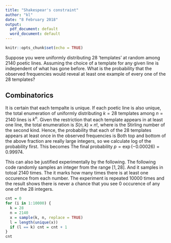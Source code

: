 ```yaml
---
title: "Shakespear's constraint"
author: "kl"
date: "8 February 2018"
output:
  pdf_document: default
  word_document: default
---
```


```r
knitr::opts_chunk$set(echo = TRUE)
```

Suppose you were uniformly distributing 28 'templates' at random among 2140 poetic lines. Assuming the choice of a template for any given line is independent of what has gone before. What is the probability that the observed frequencies would reveal at least one example of every one of the 28 templates?

## Combinatorics
It is certain that each tempalte is unique. If each poetic line is also unique, the total enumeration of uniformly distributing $k = 28$ templates among $n=2140$ lines is $k^n$. Given the restriction that each template appears in at least one line, the total enumeration is $S(n,k)\times n!$, where
\begin{align*}
S(n,k)= \frac{1}{k!}\sum_{j=0}^k (-1)^{k-j}{k \choose j} j^n
\end{align*}
is the Stirling number of the second kind. Hence, the probability that each of the 28 templates appears at least once in the observed frequencies is 
\begin{align}
p = \frac{S(n,k)\times n!}{k^n}. 
\end{align}
Both top and bottom of the above fraction are really large integers, so we calculate log of the probability first. This becomes 
\begin{align}
\log p &= \log S(n,k) + \log n! - n\log k \\  
&= 7063.028+67.88974-7130.918 \\
&= -0.00026
\end{align}
The final probability $p = \exp(-0.00026) = 0.99974$.

This can also be justified experimentally by the following. The following code randomly samples an integer from the range $[1,28]$. And it samples in totoal 2140 times. The it marks how many times there is at least one occurence from each number. The experiment is repeated 10000 times and the result shows there is never a chance that you see 0 occurence of any one of the 28 integers.  
```r
cnt = 0
for (i in 1:10000) {
  k = 28
  n = 2140
  x = sample(k, n, replace = TRUE)
  l = length(unique(x))
  if (l == k) cnt = cnt + 1
}
cnt
```






